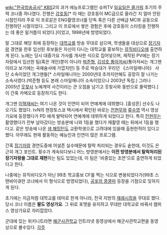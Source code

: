 [[wiki:"한국방송공사" KBS]]2의 과거 에능프로그램인 슈퍼TV [[일요일은 즐거워]] 초기의 주력 코너중 하나였다. 진행은 [[강호동]][* 이 때는 강호동이 MC급으로 올라간 지 얼마 안된 시점인지라 주로 이 프로같은 ENG촬영코너를 단독 혹은 다른 선배급 MC와 공동으로 진행하던 시절이었다. 그리고 이 프로에서 쌓은 경험은 후에 강호동이 스타킹을 진행하는 데 좋은 밑거름이 되었다.]이었고, 1998년에 방영되었다.

말 그대로 해당 회에 등장하는 [[대학교]]를 방송 무대로 삼으며, 학생들을 대상으로 [[장기자랑]] 경연을 한후 입선된 후보들은 자신이 다니는 대학교를 홍보하는 [[뮤직비디오]]에 출연하게 된다. 노래는 당시 대중가요 가사를 개사한 식으로 집어넣으며, 제작된 PV에는 장기자랑에서 입선한 팀(혹은 개인)뿐이 아니라 [[박준형]], [[김성호]],[[통아저씨]](통아저씨는 개그맨이라고 보기에는 곡예술사에 가깝지만) 등 주로 박승대가 꾸리던 《스마일매니아》 사단 소속이었던 개그맨들[* 스마일매니아는 2000년대 초까지만해도 굉장히 잘 나가는 소속사였다.(박준형 등도 본래 스마일매니아 소속이었으나 2003년 독립.) 그러나 2005년 [[웃찾사]] 노예계약 사건이라는 큰 오점을 남기고 웃찾사와 동반으로 몰락했다.]이 간혹 카메오로 등장하기도 한다. 

개그맨 [[이혁재]]씨는 여기 나온 것이 인연이 되어 연예계에 데뷔했다. [홍성흔] 선수도 나오기도 했었다. tvN의 현장토스쿄 택시에서 확인된 바로는 [[전현무]]와 [[류수영]] 역시 영상가요에 등장했다가 PD 에게 발탁되어 연예계에 데뷔하게 되었다고 한다. 특히 [[전현무]]는 촬영했다가 전부 날아갔다는 방송분에 나와 1등을 했다가 재촬영 때는 뒤에서 1등을 했다고. 같은 방송에 나온 [[샘 해밍턴]]도 교환학생으로 고려대에 있을때 출현한적이 있다고 했다. 아무래도 현재 활동하는 예능인과 인연이 많은 프로그램.

간혹 [[장기자랑]] 경연도중에 어설픈 실수때문에 탈락 처리되는 경우도 숱한데, 이것도 은근히 개그 포인트. 횟수가 계속되다보니 어느 방영분에서는 '''이전 방영분에서 탈락처리된 장기자랑을 그대로 재현'''하는 팀도 있었는데, 이 팀은 '비중있는 조연'으로 출연하게 되었다고 한다.

나중에는 뮤직비디오가 아닌 99초 학교홍보 CF를 찍는 식으로 변용되었다가(99초 스탠바이큐란 코너에서 이 형식으로 방영되었다), [[공포의 쿵쿵따]] 등장을 기점으로 잊혀지게 된다.

초기에는 지금처럼 대학교를 테마로 한게 아니라, 전국 지방의 [[재래시장]]을 무대로 했다. 당시 코너 이름은 '''팔도 영상가요'''. 그 뒤로 포맷을 유지하고 무대만 대학교로 바꿔서 캠퍼스 영상가요로 자리잡았다. 

군대에 있는 위키니트라면 [[해군사관학교]] 인트라넷 동영상에서 해군사관학교편을 동영상으로 볼수있다.
[[각주]]
